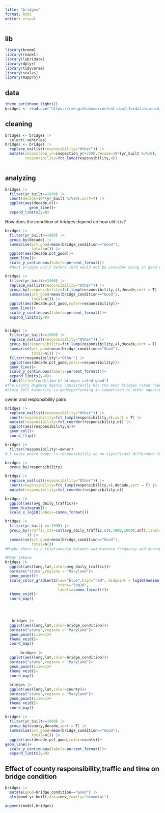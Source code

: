 ---
title: "bridges"
format: html
editor: visual
---

## lib

```{r}

library(broom)
library(readxl)
library(lubridate)
library(dplyr)
library(tidyverse)
library(scales)
library(mapproj)
```

## data

```{r}
theme_set(theme_light())
bridges <- read.csv("https://raw.githubusercontent.com/rfordatascience/tidytuesday/master/data/2018/2018-11-27/baltimore_bridges.csv")
```

## cleaning

```{r}
bridges <- bridges |> 
  select(-vehicles)
bridges <- bridges |>
  replace_na(list(responsibility="Other")) |>
  mutate(inspection_yr=inspection_yr+2000,decade=10*(yr_built %/%10),
         responsibility=fct_lump(responsibility,4))
  
```

## analyzing

```{r}
bridges |> 
  filter(yr_built>=1900) |> 
  count(decade=10*(yr_built %/%10),sort=T) |> 
  ggplot(aes(decade,n))+
           geom_line()+
  expand_limits(y=0)
```

How does the condition of bridges depend on how old it is?

```{r}
bridges |> 
  filter(yr_built>=1900) |> 
  group_by(decade) |> 
  summarise(pct_good=mean(bridge_condition=="Good"),
            total=n()) |> 
  ggplot(aes(decade,pct_good))+
  geom_line()+
  scale_y_continuous(labels=percent_format())
  #Most bridges built before 1970 would not be consider being in good condition and it doesnt matter how long before 1970 they were built. Vast majority of bridges built since 2000 are in good condition.

bridges |> 
  filter(yr_built>=1900) |> 
  replace_na(list(responsibility="Other")) |> 
  group_by(responsibility=fct_lump(responsibility,4),decade,sort = T) |>
  summarise(pct_good=mean(bridge_condition=="Good"),
            total=n()) |> 
  ggplot(aes(decade,pct_good,color=responsibility))+
  geom_line()+
  scale_y_continuous(labels=percent_format())+
  expand_limits(y=0)


bridges |> 
  filter(yr_built>=1900) |> 
  replace_na(list(responsibility="Other")) |> 
  group_by(responsibility=fct_lump(responsibility,4),decade,sort = T) |>
  summarise(pct_good=mean(bridge_condition=="Good"),
            total=n()) |> 
  filter(responsibility!="Other") |> 
  ggplot(aes(decade,pct_good,color=responsibility))+
  geom_line()+
  scale_y_continuous(labels=percent_format())+
  expand_limits(y=0)+
  labs(title="condition of bridges rated good")
#The County Highway Agency consistently has the most bridges rated "Good" from before 1970.
#State Toll Authority is underperforming in comperison to other agencies.
```

owner and responsibility pairs

```{r}
bridges |>
  replace_na(list(responsibility="Other")) |> 
  count(responsibility=fct_lump(responsibility,4),sort = T) |> 
  mutate(responsibility=fct_reorder(responsibility,n)) |> 
  ggplot(aes(responsibility,n))+
  geom_col()+
  coord_flip()

bridges |> 
  filter(responsibility!=owner)
# 5 cases where owner != responsibility so no significant difference for our analysis

bridges |> 
  group_by(responsibility)

bridges |>
  replace_na(list(responsibility="Other")) |> 
  count(responsibility=fct_lump(responsibility,4),decade,sort = T) |> 
  mutate(responsibility=fct_reorder(responsibility,n))
```

```{r}
bridges |> 
  ggplot(aes(avg_daily_traffic))+
  geom_histogram()+
  scale_x_log10(labels=comma_format())
```

```{r}
bridges |> 
  filter(yr_built >= 1990) |> 
  group_by(traffic_cat=cut(avg_daily_traffic,c(0,1000,10000,Inf),labels=c("<1000","1000-10000","10000+"),
          )) |> 
  summarise(pct_good=mean(bridge_condition=="Good"),
            total=n())
#Maybe there is a relationship between maintanence frequency and average daily traffic. Bridges more popular tend to have more maintanence
```

```{r}
#Mapy jebane
bridges |> 
  ggplot(aes(long,lat,color=avg_daily_traffic))+
  borders("state",regions = "Maryland")+
  geom_point()+
  scale_color_gradient2(low="blue",high="red", midpoint = log10(median(bridges$avg_daily_traffic)),
                        trans="log10",
                        labels=comma_format())+
  theme_void()+
  coord_map()



   
   bridges |> 
  ggplot(aes(long,lat,color=bridge_condition))+
  borders("state",regions = "Maryland")+
  geom_point(size=1)+
  theme_void()+
  coord_map()
      
       bridges |> 
  ggplot(aes(long,lat,color=bridge_condition))+
  borders("state",regions = "Maryland")+
  geom_point(size=1)+
  theme_void()+
  coord_map()
       
  bridges |> 
  ggplot(aes(long,lat,color=county))+
  borders("state",regions = "Maryland")+
  geom_point(size=1)+
  theme_void()+
  coord_map()
  
bridges |> 
  filter(yr_built>=1900) |> 
  group_by(county,decade,sort = T) |>
  summarise(pct_good=mean(bridge_condition=="Good"),
            total=n()) |> 
  ggplot(aes(decade,pct_good,color=county))+
geom_line()+
  scale_y_continuous(labels=percent_format())+
  expand_limits(y=0)
```

## Effect of county responsibility,traffic and time on bridge condition

```{r}
bridges |>
  mutate(good=bridge_condition=="Good") |> 
  glm(good~yr_built,data=env,family="binomial")

augment(model,bridges)
```
